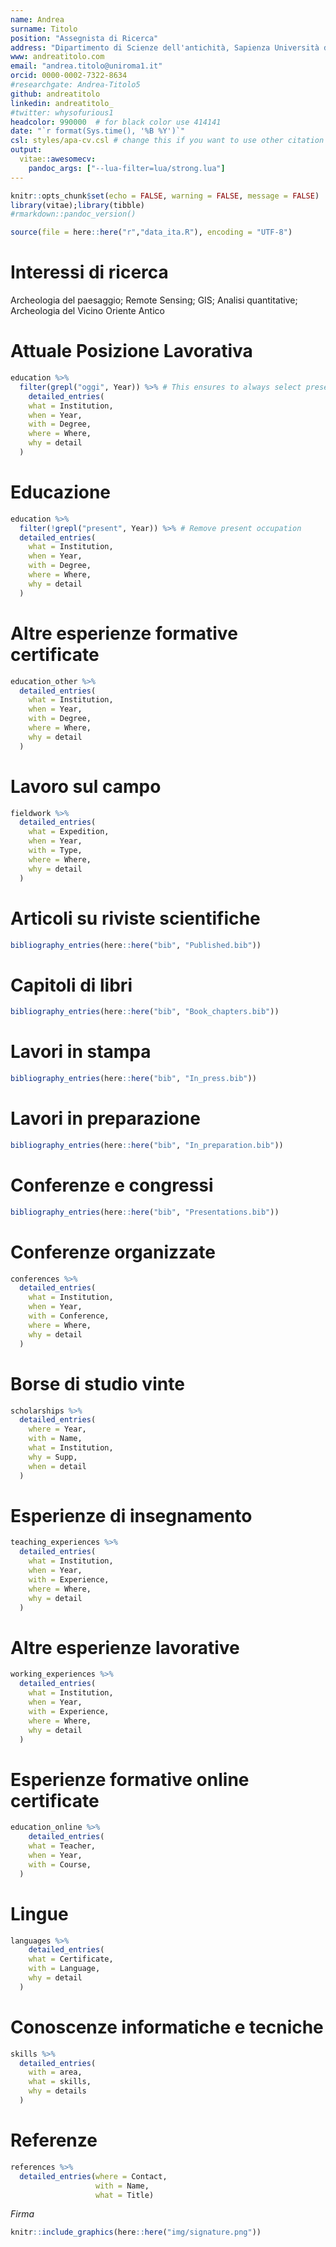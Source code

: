 ```yaml
---
name: Andrea
surname: Titolo
position: "Assegnista di Ricerca"
address: "Dipartimento di Scienze dell'antichità, Sapienza Università di Roma"
www: andreatitolo.com
email: "andrea.titolo@uniroma1.it"
orcid: 0000-0002-7322-8634
#researchgate: Andrea-Titolo5
github: andreatitolo
linkedin: andreatitolo_
#twitter: whysofurious1
headcolor: 990000  # for black color use 414141 
date: "`r format(Sys.time(), '%B %Y')`"
csl: styles/apa-cv.csl # change this if you want to use other citation styles
output: 
  vitae::awesomecv:
    pandoc_args: ["--lua-filter=lua/strong.lua"] 
---
```


```r
knitr::opts_chunk$set(echo = FALSE, warning = FALSE, message = FALSE)
library(vitae);library(tibble)
#rmarkdown::pandoc_version()

source(file = here::here("r","data_ita.R"), encoding = "UTF-8")
```

# Interessi di ricerca

Archeologia del paesaggio; Remote Sensing; GIS; Analisi quantitative; Archeologia del Vicino Oriente Antico

# Attuale Posizione Lavorativa
```r
education %>% 
  filter(grepl("oggi", Year)) %>% # This ensures to always select present occupations
    detailed_entries(
    what = Institution,
    when = Year,
    with = Degree,
    where = Where,
    why = detail
  )
```


# Educazione

```r
education %>%
  filter(!grepl("present", Year)) %>% # Remove present occupation
  detailed_entries(
    what = Institution,
    when = Year,
    with = Degree,
    where = Where,
    why = detail
  )
```

# Altre esperienze formative certificate

```r
education_other %>%
  detailed_entries(
    what = Institution,
    when = Year,
    with = Degree,
    where = Where,
    why = detail
  )

```


\pagebreak 

# Lavoro sul campo
```r
fieldwork %>% 
  detailed_entries(
    what = Expedition,
    when = Year,
    with = Type,
    where = Where,
    why = detail
  )
```


# Articoli su riviste scientifiche

```r
bibliography_entries(here::here("bib", "Published.bib"))
```

# Capitoli di libri

```r
bibliography_entries(here::here("bib", "Book_chapters.bib"))
```

# Lavori in stampa 

```r
bibliography_entries(here::here("bib", "In_press.bib"))
```

# Lavori in preparazione

```r
bibliography_entries(here::here("bib", "In_preparation.bib"))
```

# Conferenze e congressi

```r
bibliography_entries(here::here("bib", "Presentations.bib"))
```

# Conferenze organizzate

```r
conferences %>% 
  detailed_entries(
    what = Institution,
    when = Year,
    with = Conference,
    where = Where,
    why = detail
  )
```


# Borse di studio vinte

```r
scholarships %>% 
  detailed_entries(
    where = Year,
    with = Name, 
    what = Institution,
    why = Supp,
    when = detail
  ) 
```

# Esperienze di insegnamento

```r
teaching_experiences %>% 
  detailed_entries(
    what = Institution,
    when = Year,
    with = Experience,
    where = Where,
    why = detail
  )
```

# Altre esperienze lavorative
```r
working_experiences %>% 
  detailed_entries(
    what = Institution,
    when = Year,
    with = Experience,
    where = Where,
    why = detail
  )
```

# Esperienze formative online certificate

```r
education_online %>% 
    detailed_entries(
    what = Teacher,
    when = Year,
    with = Course,
  )

```

# Lingue

```r
languages %>% 
    detailed_entries(
    what = Certificate,
    with = Language,
    why = detail
  )
```

# Conoscenze informatiche e tecniche

```r
skills %>%
  detailed_entries(
    with = area,
    what = skills,
    why = details
  )
```


# Referenze

```r
references %>%
  detailed_entries(where = Contact,
                   with = Name,
                   what = Title) 
```

\vspace*{\fill}
*Firma*
```r
knitr::include_graphics(here::here("img/signature.png"))
```

